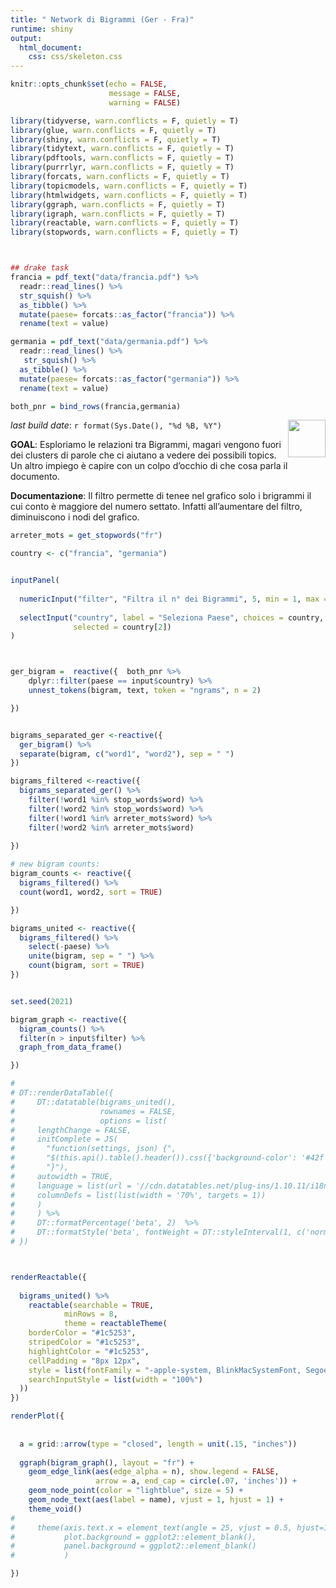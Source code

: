 ```yaml
---
title: " Network di Bigrammi (Ger - Fra)"
runtime: shiny
output: 
  html_document:
    css: css/skeleton.css
---
```


```r
knitr::opts_chunk$set(echo = FALSE, 
                      message = FALSE, 
                      warning = FALSE)

library(tidyverse, warn.conflicts = F, quietly = T)
library(glue, warn.conflicts = F, quietly = T)
library(shiny, warn.conflicts = F, quietly = T)
library(tidytext, warn.conflicts = F, quietly = T)
library(pdftools, warn.conflicts = F, quietly = T)
library(purrrlyr, warn.conflicts = F, quietly = T)
library(forcats, warn.conflicts = F, quietly = T)
library(topicmodels, warn.conflicts = F, quietly = T)
library(htmlwidgets, warn.conflicts = F, quietly = T)
library(ggraph, warn.conflicts = F, quietly = T)
library(igraph, warn.conflicts = F, quietly = T)
library(reactable, warn.conflicts = F, quietly = T)
library(stopwords, warn.conflicts = F, quietly = T)



## drake task
francia = pdf_text("data/francia.pdf") %>%
  readr::read_lines() %>%  
  str_squish() %>% 
  as_tibble() %>% 
  mutate(paese= forcats::as_factor("francia")) %>% 
  rename(text = value)

germania = pdf_text("data/germania.pdf") %>%
  readr::read_lines() %>%
   str_squish() %>%  
  as_tibble() %>% 
  mutate(paese= forcats::as_factor("germania")) %>% 
  rename(text = value)

both_pnr = bind_rows(francia,germania)
```

<img src="img/officine_italia.png" align="right" height="60" />
_last build date_: `r format(Sys.Date(), "%d %B, %Y")`

**GOAL**: Esploriamo le relazioni tra Bigrammi, magari vengono fuori dei clusters di parole che ci aiutano a vedere dei possibili topics. Un altro impiego è capire con un colpo d'occhio di che cosa parla il documento.

**Documentazione**: Il filtro permette di tenee nel grafico solo i brigrammi il cui conto è maggiore del numero settato. Infatti all'aumentare del filtro, diminuiscono i nodi del grafico.


```r

arreter_mots = get_stopwords("fr") 

country <- c("francia", "germania")


inputPanel(
  
  numericInput("filter", "Filtra il n° dei Bigrammi", 5, min = 1, max = 100),
  
  selectInput("country", label = "Seleziona Paese", choices = country,
              selected = country[2])
)



ger_bigram =  reactive({  both_pnr %>%
    dplyr::filter(paese == input$country) %>% 
    unnest_tokens(bigram, text, token = "ngrams", n = 2) 

})


bigrams_separated_ger <-reactive({   
  ger_bigram() %>%
  separate(bigram, c("word1", "word2"), sep = " ")
})

bigrams_filtered <-reactive({   
  bigrams_separated_ger() %>%
    filter(!word1 %in% stop_words$word) %>%
    filter(!word2 %in% stop_words$word) %>%
    filter(!word1 %in% arreter_mots$word) %>%
    filter(!word2 %in% arreter_mots$word)
  
})

# new bigram counts:
bigram_counts <- reactive({  
  bigrams_filtered() %>% 
  count(word1, word2, sort = TRUE)

})

bigrams_united <- reactive({
  bigrams_filtered() %>%
    select(-paese) %>% 
    unite(bigram, sep = " ") %>%
    count(bigram, sort = TRUE)
})


set.seed(2021)

bigram_graph <- reactive({   
  bigram_counts() %>%
  filter(n > input$filter) %>%
  graph_from_data_frame()

})

# 
# DT::renderDataTable({
#     DT::datatable(bigrams_united(),
#                   rownames = FALSE,
#                   options = list(
#     lengthChange = FALSE,
#     initComplete = JS(
#       "function(settings, json) {",
#       "$(this.api().table().header()).css({'background-color': '#42f', 'color': '#fff'});",
#       "}"),
#     autowidth = TRUE,
#     language = list(url = '//cdn.datatables.net/plug-ins/1.10.11/i18n/Italian.json'),
#     columnDefs = list(list(width = '70%', targets = 1))
#     )
#     ) %>% 
#     DT::formatPercentage('beta', 2)  %>% 
#     DT::formatStyle('beta', fontWeight = DT::styleInterval(1, c('normal', 'bold'))) 
# })



renderReactable({
      
  bigrams_united() %>% 
    reactable(searchable = TRUE,
            minRows = 8,
            theme = reactableTheme(
    borderColor = "#1c5253",
    stripedColor = "#1c5253",
    highlightColor = "#1c5253",
    cellPadding = "8px 12px",
    style = list(fontFamily = "-apple-system, BlinkMacSystemFont, Segoe UI, Helvetica, Arial, sans-serif"),
    searchInputStyle = list(width = "100%")
  ))
})

renderPlot({
    
  
  a = grid::arrow(type = "closed", length = unit(.15, "inches"))
  
  ggraph(bigram_graph(), layout = "fr") +
    geom_edge_link(aes(edge_alpha = n), show.legend = FALSE,
                   arrow = a, end_cap = circle(.07, 'inches')) +
    geom_node_point(color = "lightblue", size = 5) +
    geom_node_text(aes(label = name), vjust = 1, hjust = 1) +
    theme_void()
# 
#     theme(axis.text.x = element_text(angle = 25, vjust = 0.5, hjust=1),
#           plot.background = ggplot2::element_blank(),
#           panel.background = ggplot2::element_blank()
#           )

})

```

